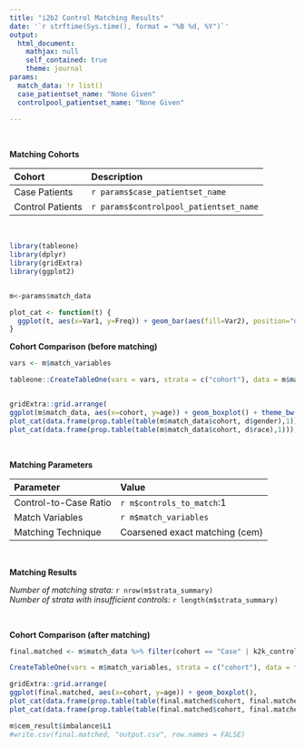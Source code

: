 ```yaml
---
title: "i2b2 Control Matching Results"
date: '`r strftime(Sys.time(), format = "%B %d, %Y")`'
output: 
  html_document:
    mathjax: null
    self_contained: true
    theme: journal
params:
  match_data: !r list()
  case_patientset_name: "None Given"
  controlpool_patientset_name: "None Given"
  
---
```


&nbsp;<p />
__Matching Cohorts__

Cohort                       Description
--------------------------   ----------------------------------------
Case Patients                `r params$case_patientset_name`
Control Patients             `r params$controlpool_patientset_name`

&nbsp;<p />


```r
library(tableone)
library(dplyr)
library(gridExtra)
library(ggplot2)


m<-params$match_data

plot_cat <- function(t) {
  ggplot(t, aes(x=Var1, y=Freq)) + geom_bar(aes(fill=Var2), position="dodge", stat="identity") + xlab("cohort") + theme_bw()
}

```

__Cohort Comparison (before matching)__

```r

vars <- m$match_variables

tableone::CreateTableOne(vars = vars, strata = c("cohort"), data = m$match_data, factorVars = c("gender","race"))


gridExtra::grid.arrange(
ggplot(m$match_data, aes(x=cohort, y=age)) + geom_boxplot() + theme_bw(),
plot_cat(data.frame(prop.table(table(m$match_data$cohort, d$gender),1))),
plot_cat(data.frame(prop.table(table(m$match_data$cohort, d$race),1))), ncol=3)


```

&nbsp;<p />
__Matching Parameters__

Parameter                    Value
--------------------------   ----------------------------------------
Control-to-Case Ratio        `r m$controls_to_match`:1
Match Variables              `r m$match_variables`
Matching Technique           Coarsened exact matching (cem)

&nbsp;<p />

__Matching Results__

*Number of matching strata:* `r nrow(m$strata_summary)`<br />
*Number of strata with insufficient controls:* `r length(m$strata_summary)`
&nbsp;<p />
&nbsp;<p />

__Cohort Comparison (after matching)__

```r

final.matched <- m$match_data %>% filter(cohort == "Case" | k2k_control == TRUE)

CreateTableOne(vars = m$match_variables, strata = c("cohort"), data = final.matched, factorVars = c("gender","race"))

gridExtra::grid.arrange(
ggplot(final.matched, aes(x=cohort, y=age)) + geom_boxplot(),
plot_cat(data.frame(prop.table(table(final.matched$cohort, final.matched$gender),1))),
plot_cat(data.frame(prop.table(table(final.matched$cohort, final.matched$race),1))), ncol=3)

m$cem_result$imbalance$L1
#write.csv(final.matched, "output.csv", row.names = FALSE)
```